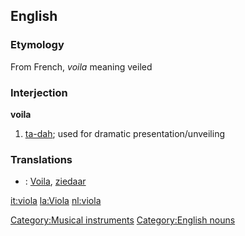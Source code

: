 ==English==

===Etymology===
From French, ''voila'' meaning veiled

===Interjection===
'''voila'''
#[[ta-dah]]; used for dramatic presentation/unveiling

===Translations===
*{{nl}}: [[Voila]], [[ziedaar]]

[[it:viola]]
[[la:Viola]]
[[nl:viola]]
[[Category:Musical instruments]]
[[Category:English nouns]]